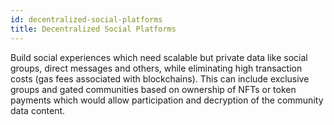 ```yaml
---
id: decentralized-social-platforms
title: Decentralized Social Platforms
---
```


Build social experiences which need scalable but private data like social groups, direct messages and others, while eliminating high transaction costs (gas fees associated with blockchains). This can include exclusive groups and gated communities based on ownership of NFTs or token payments which would allow participation and decryption of the community data content.
